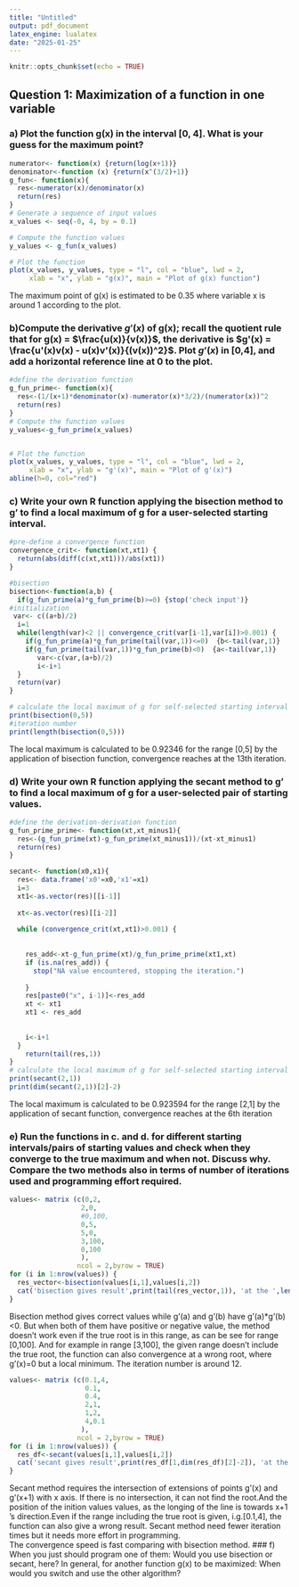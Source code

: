 ```yaml
---
title: "Untitled"
output: pdf_document
latex_engine: lualatex
date: "2025-01-25"
---
```


```r
knitr::opts_chunk$set(echo = TRUE)
```

## Question 1: Maximization of a function in one variable

### a) Plot the function g(x) in the interval [0, 4]. What is your guess for the maximum point?

```r
numerator<- function(x) {return(log(x+1))}
denominator<-function (x) {return(x^(3/2)+1)}
g_fun<- function(x){
  res<-numerator(x)/denominator(x)
  return(res)
}
# Generate a sequence of input values
x_values <- seq(-0, 4, by = 0.1)

# Compute the function values
y_values <- g_fun(x_values)

# Plot the function
plot(x_values, y_values, type = "l", col = "blue", lwd = 2,
     xlab = "x", ylab = "g(x)", main = "Plot of g(x) function")
```

The maximum point of g(x) is estimated to be 0.35 where variable x is around 1 according to the plot.

### b)Compute the derivative $g'(x)$ of g(x); recall the quotient rule that for g(x) = $\frac{u(x)}{v(x)}$, the derivative is $g'(x) = \frac{u'(x)v(x) - u(x)v'(x)}{(v(x))^2}$. Plot $g’(x)$ in [0,4], and add a horizontal reference line at 0 to the plot.

```r
#define the derivation function
g_fun_prime<- function(x){
  res<-(1/(x+1)*denominator(x)-numerator(x)*3/2)/(numerator(x))^2
  return(res)
}
# Compute the function values
y_values<-g_fun_prime(x_values)


# Plot the function
plot(x_values, y_values, type = "l", col = "blue", lwd = 2,
     xlab = "x", ylab = "g'(x)", main = "Plot of g'(x)")
abline(h=0, col="red")
```

### c) Write your own R function applying the bisection method to g' to find a local maximum of g for a user-selected starting interval.

```r
#pre-define a convergence function
convergence_crit<- function(xt,xt1) {
  return(abs(diff(c(xt,xt1)))/abs(xt1))
}

#bisection
bisection<-function(a,b) {
  if(g_fun_prime(a)*g_fun_prime(b)>=0) {stop('check input')}
#initialization   
 var<- c((a+b)/2)
  i=1
  while(length(var)<2 || convergence_crit(var[i-1],var[i])>0.001) {
    if(g_fun_prime(a)*g_fun_prime(tail(var,1))<=0)  {b<-tail(var,1)}
    if(g_fun_prime(tail(var,1))*g_fun_prime(b)<0)  {a<-tail(var,1)}
       var<-c(var,(a+b)/2)
       i<-i+1
  }
  return(var)
}

# calculate the local maximum of g for self-selected starting interval
print(bisection(0,5))
#iteration number
print(length(bisection(0,5)))

```
The local maximum is calculated to be 0.92346 for the range [0,5] by the application of bisection function, convergence reaches at the 13th iteration.

### d) Write your own R function applying the secant method to g' to find a local maximum of g for a user-selected pair of starting values.

```r
#define the derivation-derivation function
g_fun_prime_prime<- function(xt,xt_minus1){
  res<-(g_fun_prime(xt)-g_fun_prime(xt_minus1))/(xt-xt_minus1)
  return(res)
}

secant<- function(x0,x1){
  res<- data.frame('x0'=x0,'x1'=x1)
  i=3
  xt1<-as.vector(res)[[i-1]]
 
  xt<-as.vector(res)[[i-2]]
 
  while (convergence_crit(xt,xt1)>0.001) {
    
    
    res_add<-xt-g_fun_prime(xt)/g_fun_prime_prime(xt1,xt)
    if (is.na(res_add)) {
      stop("NA value encountered, stopping the iteration.")
      
    }
    res[paste0("x", i-1)]<-res_add
    xt <- xt1
    xt1 <- res_add
    
    
    i<-i+1
  }
    return(tail(res,1))
}
# calculate the local maximum of g for self-selected starting interval
print(secant(2,1))
print(dim(secant(2,1))[2]-2)
```
The local maximum is calculated to be 0.923594 for the range [2,1] by the application of secant function, convergence reaches at the 6th iteration

### e) Run the functions in c. and d. for different starting intervals/pairs of starting values and check when they converge to the true maximum and when not. Discuss why. Compare the two methods also in terms of number of iterations used and programming effort required.
```r
values<- matrix (c(0,2,
                  2,0,
                  #0,100,
                  0,5,
                  5,0,
                  3,100,
                  0,100
                  ),
                 ncol = 2,byrow = TRUE)
for (i in 1:nrow(values)) {
  res_vector<-bisection(values[i,1],values[i,2])
  cat('bisection gives result',print(tail(res_vector,1)), 'at the ',length(res_vector), 'iteration for a=',values[i,1], 'b=', values[i,2],'\n')
}


```
Bisection method gives correct values while g'(a) and g'(b) have g'(a)*g'(b)<0. But when both of them have positive or negative value, the method doesn't work even if the true root is in this range, as can be see for range [0,100]. And for example in range [3,100], the given range doesn't include the true root, the function can also convergence at a wrong root, where g'(x)=0 but a local minimum.
The iteration number is around 12.

```r
values<- matrix (c(0.1,4,
                   0.1,
                   0.4,
                   2,1,
                   1,2,
                   4,0.1
                  ),
                 ncol = 2,byrow = TRUE)
for (i in 1:nrow(values)) {
  res_df<-secant(values[i,1],values[i,2])
  cat('secant gives result',print(res_df[1,dim(res_df)[2]-2]), 'at the ',dim(secant(2,1))[2]-2, 'iteration for a=',values[i,1], 'b=', values[i,2],'\n')
}


```
Secant method requires the intersection of extensions of points g'(x) and g'(x+1) with x axis. If there is no intersection, it can not find the root.And the position of the inition values values, as the longing of the line is towards x+1 's direction.Even if the range including the true root is given, i.g.[0.1,4], the function can also give a wrong result.
Secant method need fewer iteration times but it needs more effort in programming.  
The convergence speed is fast comparing with bisection method.
### f) When you just should program one of them: Would you use bisection or secant, here? In general, for another function g(x) to be maximized: When would you switch and use the other algorithm?
